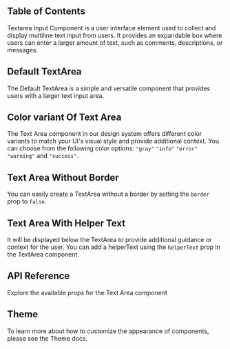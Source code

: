 

## Table of Contents

Textarea Input Component is a user interface element used to collect and display multiline text input from users. It provides an expandable box where users can enter a larger amount of text, such as comments, descriptions, or messages.

## Default TextArea

The Default TextArea is a simple and versatile component that provides users with a larger text input area.

<CodePreview github="FormControls/Textarea.tsx" code={DefaultTextAreaCode}>
  <DefaultTextArea />
</CodePreview>

## Color variant Of Text Area

The Text Area component in our design system offers different color variants to match your UI's visual style and provide additional context. You can choose from the following color options: `"gray"` `"info"` `"error"` `"warning"` and `"success"`.

<CodePreview github="FormControls/Textarea.tsx" code={ColorVariantOfTextAreaCode}>
  <ColorVariantOfTextArea />
</CodePreview>

## Text Area Without Border

You can easily create a TextArea without a border by setting the `border` prop to `false`.

<CodePreview github="FormControls/Textarea.tsx" code={TextAreaWithOutBorderCode}>
  <TextAreaWithOutBorder />
</CodePreview>

## Text Area With Helper Text

It will be displayed below the TextArea to provide additional guidance or context for the user. You can add a helperText using the `helperText` prop in the TextArea component.

<CodePreview github="FormControls/Textarea.tsx" code={TextAreaWithHelperTextCode}>
  <TextAreaWithHelperText />
</CodePreview>

## API Reference

Explore the available props for the Text Area component

<ComponentApi data={textareaApiData} />

## Theme

To learn more about how to customize the appearance of components, please see the Theme docs.

<CssThemePreview code={useTheme().theme.formControls.textarea} />
